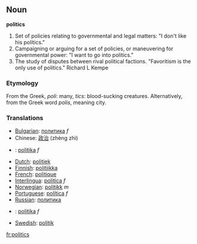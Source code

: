 ==Noun==
'''politics'''

#Set of policies relating to governmental and legal matters: "I don't like his politics."
#Campaigning or arguing for a set of policies, or maneuvering for governmental power: "I want to go into politics."
#The study of disputes between rival political factions. "Favoritism is the only use of politics." Richard L Kempe

===Etymology===
From the Greek, ''poli'': many, ''tics'': blood-sucking creatures.
Alternatively, from the Greek word ''polis'', meaning city.

===Translations===
*[[Bulgarian]]: [[политика]] ''f''
*Chinese: [[政治]] (zhèng zhì)
*{{cs}}: [[politika]] ''f''
*[[Dutch]]: [[politiek]] '' ''
*[[Finnish]]: [[politiikka]]
*[[French]]: [[politique]]
*[[Interlingua]]: [[politica]] ''f''
*[[Norwegian]]: [[politikk]] ''m''
*[[Portuguese]]: [[política]] ''f''
*[[Russian]]: [[политика]]
*{{sk}}: [[politika#Slovak|politika]] ''f''
*[[Swedish]]: [[politik]]

[[fr:politics]]